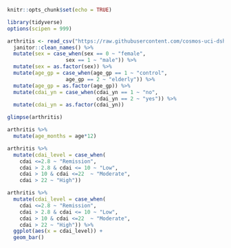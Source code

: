 ```{r setup, include=FALSE}
knitr::opts_chunk$set(echo = TRUE)
```


```{r echo = FALSE, message = FALSE}
library(tidyverse)
options(scipen = 999)

arthritis <- read_csv("https://raw.githubusercontent.com/cosmos-uci-dshs/data/main/RheumArth_Tx_AgeComparisons.csv") %>% 
  janitor::clean_names() %>% 
  mutate(sex = case_when(sex == 0 ~ "female",
                   sex == 1 ~ "male")) %>% 
  mutate(sex = as.factor(sex)) %>% 
  mutate(age_gp = case_when(age_gp == 1 ~ "control",
                   age_gp == 2 ~ "elderly")) %>% 
  mutate(age_gp = as.factor(age_gp)) %>% 
  mutate(cdai_yn = case_when(cdai_yn == 1 ~ "no",
                             cdai_yn == 2 ~ "yes")) %>%
  mutate(cdai_yn = as.factor(cdai_yn))
```

```{r}
glimpse(arthritis)
```

```{r}
arthritis %>% 
  mutate(age_months = age*12)
```

```{r}
arthritis %>%
  mutate(cdai_level = case_when(
    cdai <=2.8 ~ "Remission", 
    cdai > 2.8 & cdai <= 10 ~ "Low",
    cdai > 10 & cdai <=22  ~ "Moderate",
    cdai > 22 ~ "High"))
```
```{r}
arthritis %>% 
  mutate(cdai_level = case_when(
    cdai <=2.8 ~ "Remission", 
    cdai > 2.8 & cdai <= 10 ~ "Low",
    cdai > 10 & cdai <=22  ~ "Moderate",
    cdai > 22 ~ "High")) %>% 
  ggplot(aes(x = cdai_level)) +
  geom_bar()
```

